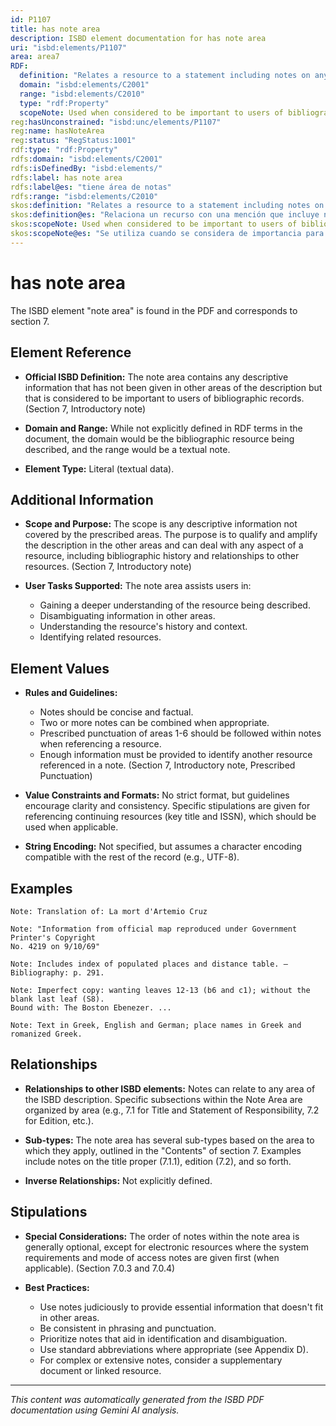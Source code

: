 ```yaml
---
id: P1107
title: has note area
description: ISBD element documentation for has note area
uri: "isbd:elements/P1107"
area: area7
RDF:
  definition: "Relates a resource to a statement including notes on any descriptive information that has not been given in other areas of the description."
  domain: "isbd:elements/C2001"
  range: "isbd:elements/C2010"
  type: "rdf:Property"
  scopeNote: Used when considered to be important to users of bibliographic records.
reg:hasUnconstrained: "isbd:unc/elements/P1107"
reg:name: hasNoteArea
reg:status: "RegStatus:1001"
rdf:type: "rdf:Property"
rdfs:domain: "isbd:elements/C2001"
rdfs:isDefinedBy: "isbd:elements/"
rdfs:label: has note area
rdfs:label@es: "tiene área de notas"
rdfs:range: "isbd:elements/C2010"
skos:definition: "Relates a resource to a statement including notes on any descriptive information that has not been given in other areas of the description."
skos:definition@es: "Relaciona un recurso con una mención que incluye notas sobre cualquier información descriptiva que no se haya dado en otras áreas de la descripción."
skos:scopeNote: Used when considered to be important to users of bibliographic records.
skos:scopeNote@es: "Se utiliza cuando se considera de importancia para los usuarios de los registros bibliográficos."
---
```

# has note area

The ISBD element "note area" is found in the PDF and corresponds to section 7.

## Element Reference

- **Official ISBD Definition:** The note area contains any descriptive information that has not been given in other areas of the description but that is considered to be important to users of bibliographic records. (Section 7, Introductory note)

- **Domain and Range:**  While not explicitly defined in RDF terms in the document, the domain would be the bibliographic resource being described, and the range would be a textual note.

- **Element Type:**  Literal (textual data).


## Additional Information

- **Scope and Purpose:** The scope is any descriptive information not covered by the prescribed areas.  The purpose is to qualify and amplify the description in the other areas and can deal with any aspect of a resource, including bibliographic history and relationships to other resources.  (Section 7, Introductory note)

- **User Tasks Supported:**  The note area assists users in:
    - Gaining a deeper understanding of the resource being described.
    - Disambiguating information in other areas.
    - Understanding the resource's history and context.
    - Identifying related resources.



## Element Values

- **Rules and Guidelines:**
    - Notes should be concise and factual.
    - Two or more notes can be combined when appropriate.
    - Prescribed punctuation of areas 1-6 should be followed within notes when referencing a resource.
    - Enough information must be provided to identify another resource referenced in a note. (Section 7, Introductory note, Prescribed Punctuation)

- **Value Constraints and Formats:**  No strict format, but guidelines encourage clarity and consistency.  Specific stipulations are given for referencing continuing resources (key title and ISSN), which should be used when applicable.

- **String Encoding:**  Not specified, but assumes a character encoding compatible with the rest of the record (e.g., UTF-8).


## Examples


```
Note: Translation of: La mort d'Artemio Cruz
```

```
Note: "Information from official map reproduced under Government Printer's Copyright
No. 4219 on 9/10/69"
```

```
Note: Includes index of populated places and distance table. — Bibliography: p. 291.
```

```
Note: Imperfect copy: wanting leaves 12-13 (b6 and c1); without the blank last leaf (S8).
Bound with: The Boston Ebenezer. ...
```


```
Note: Text in Greek, English and German; place names in Greek and romanized Greek.
```


## Relationships

- **Relationships to other ISBD elements:** Notes can relate to any area of the ISBD description.  Specific subsections within the Note Area are organized by area (e.g., 7.1 for Title and Statement of Responsibility, 7.2 for Edition, etc.).

- **Sub-types:**  The note area has several sub-types based on the area to which they apply, outlined in the "Contents" of section 7.  Examples include notes on the title proper (7.1.1), edition (7.2), and so forth.

- **Inverse Relationships:** Not explicitly defined.



## Stipulations

- **Special Considerations:** The order of notes within the note area is generally optional, except for electronic resources where the system requirements and mode of access notes are given first (when applicable). (Section 7.0.3 and 7.0.4)

- **Best Practices:**
    - Use notes judiciously to provide essential information that doesn't fit in other areas.
    - Be consistent in phrasing and punctuation.
    - Prioritize notes that aid in identification and disambiguation.
    - Use standard abbreviations where appropriate (see Appendix D).
    - For complex or extensive notes, consider a supplementary document or linked resource.




---

*This content was automatically generated from the ISBD PDF documentation using Gemini AI analysis.*
